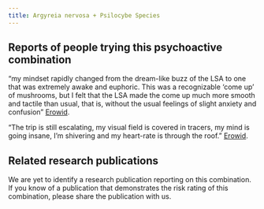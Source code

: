 ---
title: Argyreia nervosa + Psilocybe Species
---
## Reports of people trying this psychoactive combination

“my mindset rapidly changed from the dream-like buzz of the LSA to one that was extremely awake and euphoric. This was a recognizable ‘come up’ of mushrooms, but I felt that the LSA made the come up much more smooth and tactile than usual, that is, without the usual feelings of slight anxiety and confusion” [Erowid](https://erowid.org/experiences/exp.php?ID=35286).

“The trip is still escalating, my visual field is covered in tracers, my mind is going insane, I’m shivering and my heart-rate is through the roof.” [Erowid](https://erowid.org/experiences/exp.php?ID=114719).



## Related research publications

We are yet to identify a research publication reporting on this combination. If you know of a publication that demonstrates the risk rating of this combination, please share the publication with us.

